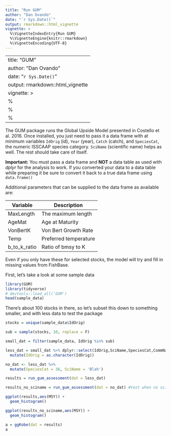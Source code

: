 ```yaml
---
title: "Run GUM"
author: "Dan Ovando"
date: "`r Sys.Date()`"
output: rmarkdown::html_vignette
vignette: >
  %\VignetteIndexEntry{Run GUM}
  %\VignetteEngine{knitr::rmarkdown}
  %\VignetteEncoding{UTF-8}
---
```


---
title: "GUM"
author: "Dan Ovando"
date: "`r Sys.Date()`"
output: rmarkdown::html_vignette
vignette: >
  %\VignetteIndexEntry{Run_GUM}
  %\VignetteEngine{knitr::rmarkdown}
  %\VignetteEncoding{UTF-8}
---

The GUM package runs the Global Upside Model presented in Costello et al. 2016. Once installed, you just need to pass it a data frame with at minimum variables `IdOrig` (id), `Year` (year), `Catch` (catch), and `SpeciesCat`, the numeric ISSCAAP species category. `SciName` (scientific name) helps as well. The rest should take care of itself.

**Important:** You must pass a data frame and **NOT** a data table as used with *dplyr* for the analysis to work. If you converted your data to a data table while preparing it be sure to convert it back to a true data frame using `data.frame()`

Additional parameters that can be supplied to the data frame as available are: 

Variable  | Description
----------|------------
MaxLength | The maximum length
AgeMat    | Age at Maturity
VonBertK  | Von Bert Growth Rate
Temp      | Preferred temperature
b_to_k_ratio | Ratio of bmsy to K

Even if you only have these for selected stocks, the model will try and fill in missing values from FishBase. 


First, let's take a look at some sample data
```r
library(GUM)
library(tidyverse)
# devtools::load_all('GUM')
head(sample_data)

```

There's about 100 stocks in there, so let's subset this down to something smaller, and with less data to test the package

```r



stocks = unique(sample_data$IdOrig)

sub = sample(stocks, 10, replace = F)

small_dat = filter(sample_data, IdOrig %in% sub)

less_dat = small_dat %>% dplyr::select(IdOrig,SciName,SpeciesCat,CommName,Year,Catch,BvBmsy) %>%
  mutate(IdOrig = as.character(IdOrig))

no_dat <- less_dat %>%
  mutate(SpeciesCat = 36, SciName = 'Blah')

results = run_gum_assessment(dat = less_dat)

results_no_sciname = run_gum_assessment(dat = no_dat) #test when no scientific name

```

```r

ggplot(results,aes(MSY)) + 
  geom_histogram()

ggplot(results_no_sciname,aes(MSY)) + 
  geom_histogram()

a = ggKobe(dat = results)
a
```
